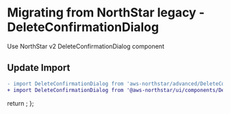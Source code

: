
<Meta title="Migration/DeleteConfirmationDialog" />

# Migrating from NorthStar legacy - DeleteConfirmationDialog

Use <Link href='https://aws.github.io/aws-northstar/?path=/story/components-deleteconfirmationdialog--delete-with-friction' target='_blank'>NorthStar v2 DeleteConfirmationDialog component</Link>

## Update Import

```diff
- import DeleteConfirmationDialog from 'aws-northstar/advanced/DeleteConfirmationDialog';
+ import DeleteConfirmationDialog from '@aws-northstar/ui/components/DeleteConfirmationDialog';
```

  return <SyntaxHighlighter/>;
};